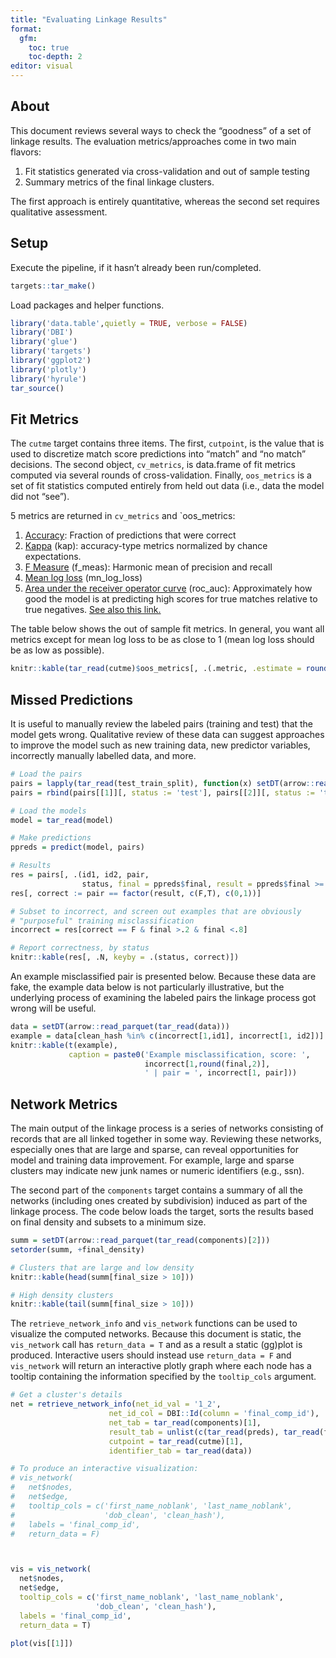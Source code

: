 ```yaml
---
title: "Evaluating Linkage Results"
format: 
  gfm:
    toc: true
    toc-depth: 2
editor: visual
---
```


## About

This document reviews several ways to check the "goodness" of a set of linkage results. The evaluation metrics/approaches come in two main flavors:

1.  Fit statistics generated via cross-validation and out of sample testing
2.  Summary metrics of the final linkage clusters.

The first approach is entirely quantitative, whereas the second set requires qualitative assessment.

## Setup

Execute the pipeline, if it hasn't already been run/completed.

```r
targets::tar_make()
```

Load packages and helper functions.

```r
library('data.table',quietly = TRUE, verbose = FALSE)
library('DBI')
library('glue')
library('targets')
library('ggplot2')
library('plotly')
library('hyrule')
tar_source()
```

## Fit Metrics

The `cutme` target contains three items. The first, `cutpoint`, is the value that is used to discretize match score predictions into "match" and "no match" decisions. The second object, `cv_metrics`, is data.frame of fit metrics computed via several rounds of cross-validation. Finally, `oos_metrics` is a set of fit statistics computed entirely from held out data (i.e., data the model did not "see").

5 metrics are returned in `cv_metrics` and \`oos_metrics:

1.  [Accuracy](https://yardstick.tidymodels.org/reference/accuracy.html): Fraction of predictions that were correct
2.  [Kappa](https://yardstick.tidymodels.org/reference/kap.html) (kap): accuracy-type metrics normalized by chance expectations.
3.  [F Measure](https://yardstick.tidymodels.org/reference/f_meas.html?q=f_meas#null) (f_meas): Harmonic mean of precision and recall
4.  [Mean log loss](https://yardstick.tidymodels.org/reference/mn_log_loss.html) (mn_log_loss)
5.  [Area under the receiver operator curve](https://yardstick.tidymodels.org/reference/roc_auc.html) (roc_auc): Approximately how good the model is at predicting high scores for true matches relative to true negatives. [See also this link.](https://developers.google.com/machine-learning/crash-course/classification/roc-and-auc)

The table below shows the out of sample fit metrics. In general, you want all metrics except for mean log loss to be as close to 1 (mean log loss should be as low as possible).

```r
knitr::kable(tar_read(cutme)$oos_metrics[, .(.metric, .estimate = round(.estimate,2))])
```

## Missed Predictions

It is useful to manually review the labeled pairs (training and test) that the model gets wrong. Qualitative review of these data can suggest approaches to improve the model such as new training data, new predictor variables, incorrectly manually labelled data, and more.

```r
# Load the pairs
pairs = lapply(tar_read(test_train_split), function(x) setDT(arrow::read_parquet(x)))
pairs = rbind(pairs[[1]][, status := 'test'], pairs[[2]][, status := 'train'])

# Load the models
model = tar_read(model)

# Make predictions
ppreds = predict(model, pairs)

# Results
res = pairs[, .(id1, id2, pair, 
                status, final = ppreds$final, result = ppreds$final >= tar_read(cutme)$cutpoint)]
res[, correct := pair == factor(result, c(F,T), c(0,1))]

# Subset to incorrect, and screen out examples that are obviously
# "purposeful" training misclassification
incorrect = res[correct == F & final >.2 & final <.8]

# Report correctness, by status
knitr::kable(res[, .N, keyby = .(status, correct)])

```

An example misclassified pair is presented below. Because these data are fake, the example data below is not particularly illustrative, but the underlying process of examining the labeled pairs the linkage process got wrong will be useful.

```r

data = setDT(arrow::read_parquet(tar_read(data)))
example = data[clean_hash %in% c(incorrect[1,id1], incorrect[1, id2])]
knitr::kable(t(example), 
             caption = paste0('Example misclassification, score: ', 
                              incorrect[1,round(final,2)],
                              ' | pair = ', incorrect[1, pair]))
```

## Network Metrics

The main output of the linkage process is a series of networks consisting of records that are all linked together in some way. Reviewing these networks, especially ones that are large and sparse, can reveal opportunities for model and training data improvement. For example, large and sparse clusters may indicate new junk names or numeric identifiers (e.g., ssn).

The second part of the `components` target contains a summary of all the networks (including ones created by subdivision) induced as part of the linkage process. The code below loads the target, sorts the results based on final density and subsets to a minimum size.

```r
summ = setDT(arrow::read_parquet(tar_read(components)[2]))
setorder(summ, +final_density)

# Clusters that are large and low density
knitr::kable(head(summ[final_size > 10]))

# High density clusters
knitr::kable(tail(summ[final_size > 10]))
```

The `retrieve_network_info` and `vis_network` functions can be used to visualize the computed networks. Because this document is static, the `vis_network` call has `return_data = T` and as a result a static (gg)plot is produced. Interactive users should instead use `return_data = F` and `vis_network` will return an interactive plotly graph where each node has a tooltip containing the information specified by the `tooltip_cols` argument.

```r

# Get a cluster's details
net = retrieve_network_info(net_id_val = '1_2',
                      net_id_col = DBI::Id(column = 'final_comp_id'),
                      net_tab = tar_read(components)[1],
                      result_tab = unlist(c(tar_read(preds), tar_read(fixed))),
                      cutpoint = tar_read(cutme)[1], 
                      identifier_tab = tar_read(data))

# To produce an interactive visualization:
# vis_network(
#   net$nodes, 
#   net$edge, 
#   tooltip_cols = c('first_name_noblank', 'last_name_noblank', 
#                    'dob_clean', 'clean_hash'),
#   labels = 'final_comp_id',
#   return_data = F)



vis = vis_network(
  net$nodes, 
  net$edge, 
  tooltip_cols = c('first_name_noblank', 'last_name_noblank', 
                   'dob_clean', 'clean_hash'),
  labels = 'final_comp_id',
  return_data = T)

plot(vis[[1]])

```
